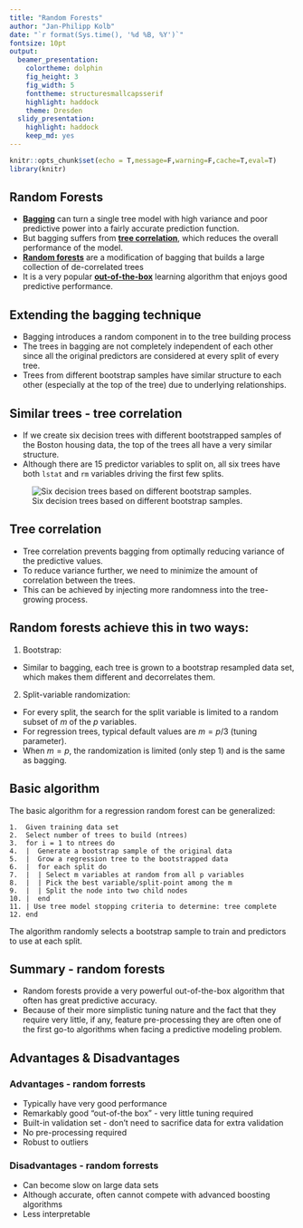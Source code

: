 ```yaml
---
title: "Random Forests"
author: "Jan-Philipp Kolb"
date: "`r format(Sys.time(), '%d %B, %Y')`"
fontsize: 10pt
output: 
  beamer_presentation: 
    colortheme: dolphin
    fig_height: 3
    fig_width: 5
    fonttheme: structuresmallcapsserif
    highlight: haddock
    theme: Dresden
  slidy_presentation: 
    highlight: haddock
    keep_md: yes
---
```


```r
knitr::opts_chunk$set(echo = T,message=F,warning=F,cache=T,eval=T)
library(knitr)
```

## Random Forests

- [**Bagging**](https://en.wikipedia.org/wiki/Bootstrap_aggregating) can turn a single tree model with high variance and poor predictive power into a fairly accurate prediction function. 
- But bagging suffers from [**tree correlation**](https://stats.stackexchange.com/questions/295868/why-is-tree-correlation-a-problem-when-working-with-bagging), which reduces the overall performance of the model. 
- [**Random forests**](https://en.wikipedia.org/wiki/Random_forest) are a modification of bagging that builds a large collection of de-correlated trees 
- It is a very popular [**out-of-the-box**](https://en.wikipedia.org/wiki/Out_of_the_box_(feature)) learning algorithm that enjoys good predictive performance. 

<!--
out of the box - läuft ohne weitere Anpassungen
-->


## Extending the bagging technique

<!--
- Random forests are built on the same fundamental principles as decision trees and bagging. 
-->
- Bagging introduces a random component in to the tree building process 
<!--
that reduces the variance of a single tree’s prediction. 
-->
- The trees in bagging are not completely independent of each other since all the original predictors are considered at every split of every tree. 
- Trees from different bootstrap samples have similar structure to each other (especially at the top of the tree) due to underlying relationships.


## Similar trees - tree correlation

- If we create six decision trees with different bootstrapped samples of the Boston housing data, the top of the trees all have a very similar structure. 
- Although there are 15 predictor variables to split on, all six trees have both `lstat` and `rm` variables driving the first few splits.

![Six decision trees based on different bootstrap samples.](figure/tree-correlation-1.png)

## Tree correlation

- Tree correlation prevents bagging from optimally reducing variance of the predictive values. 
- To reduce variance further, we need to minimize the amount of correlation between the trees. 
- This can be achieved by injecting more randomness into the tree-growing process. 

## Random forests achieve this in two ways:

1) Bootstrap: 

- Similar to bagging, each tree is grown to a bootstrap resampled data set, which makes them different and decorrelates them.

2) Split-variable randomization: 

- For every split, the search for the split variable is limited to a random subset of $m$ of the $p$ variables.
<!--
Für was steht m und p hier?
-->
- For regression trees, typical default values are $m=p/3$ (tuning parameter). 
- When $m=p$, the randomization is limited (only step 1) and is the same as bagging.


## Basic algorithm

The basic algorithm for a regression random forest can be generalized:

```
1.  Given training data set
2.  Select number of trees to build (ntrees)
3.  for i = 1 to ntrees do
4.  |  Generate a bootstrap sample of the original data
5.  |  Grow a regression tree to the bootstrapped data
6.  |  for each split do
7.  |  | Select m variables at random from all p variables
8.  |  | Pick the best variable/split-point among the m
9.  |  | Split the node into two child nodes
10. |  end
11. | Use tree model stopping criteria to determine: tree complete 
12. end
```

The algorithm randomly selects a bootstrap sample to train and predictors to use at each split.
<!--
, tree correlation will be lessened beyond bagged trees.
-->


## Summary - random forests

- Random forests provide a very powerful out-of-the-box algorithm that often has great predictive accuracy. 
- Because of their more simplistic tuning nature and the fact that they require very little, if any, feature pre-processing they are often one of the first go-to algorithms when facing a predictive modeling problem. 

<!--
To learn more I would start with the following resources listed in order of complexity
-->

## Advantages & Disadvantages

### Advantages - random forrests

- Typically have very good performance
- Remarkably good “out-of-the box” - very little tuning required
- Built-in validation set - don’t need to sacrifice data for extra validation
- No pre-processing required
- Robust to outliers

### Disadvantages - random forrests

- Can become slow on large data sets
- Although accurate, often cannot compete with advanced boosting algorithms
- Less interpretable

